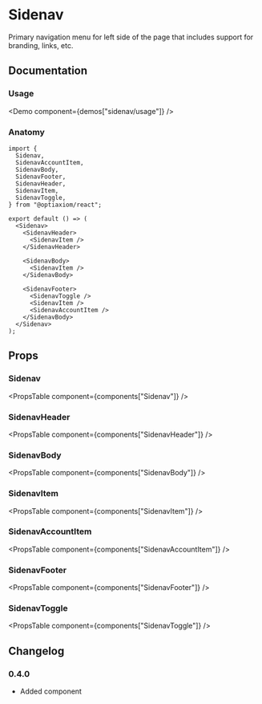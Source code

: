 
# Sidenav

Primary navigation menu for left side of the page that includes support for branding, links, etc.

## Documentation

### Usage

<Demo component={demos["sidenav/usage"]} />

### Anatomy

```tsx
import {
  Sidenav,
  SidenavAccountItem,
  SidenavBody,
  SidenavFooter,
  SidenavHeader,
  SidenavItem,
  SidenavToggle,
} from "@optiaxiom/react";

export default () => (
  <Sidenav>
    <SidenavHeader>
      <SidenavItem />
    </SidenavHeader>

    <SidenavBody>
      <SidenavItem />
    </SidenavBody>

    <SidenavFooter>
      <SidenavToggle />
      <SidenavItem />
      <SidenavAccountItem />
    </SidenavBody>
  </Sidenav>
);
```

## Props

### Sidenav

<PropsTable component={components["Sidenav"]} />
### SidenavHeader
<PropsTable component={components["SidenavHeader"]} />
### SidenavBody
<PropsTable component={components["SidenavBody"]} />
### SidenavItem
<PropsTable component={components["SidenavItem"]} />
### SidenavAccountItem
<PropsTable component={components["SidenavAccountItem"]} />
### SidenavFooter
<PropsTable component={components["SidenavFooter"]} />
### SidenavToggle
<PropsTable component={components["SidenavToggle"]} />

## Changelog

### 0.4.0

- Added component
